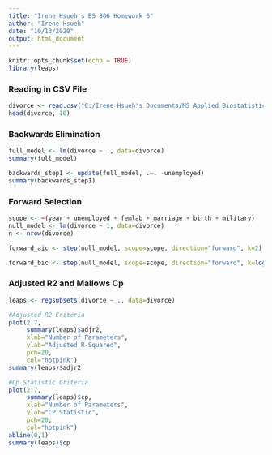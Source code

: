 ---
title: "Irene Hsueh's BS 806 Homework 6"
author: "Irene Hsueh"
date: "10/13/2020"
output: html_document
---

```{r setup, include=FALSE}
knitr::opts_chunk$set(echo = TRUE)
library(leaps)
```

### Reading in CSV File
```{r}
divorce <- read.csv("C:/Irene Hsueh's Documents/MS Applied Biostatistics/BS 806 - Multivariate Analysis for Biostatisticians/Class 6 - Variable Selection/Homework 6/divusa.csv")
head(divorce, 10)
```


### Backwards Elimination
```{r}
full_model <- lm(divorce ~ ., data=divorce)
summary(full_model)

backwards_step1 <- update(full_model, .~. -unemployed)
summary(backwards_step1)
```


### Forward Selection  
```{r}
scope <- ~(year + unemployed + femlab + marriage + birth + military)
null_model <- lm(divorce ~ 1, data=divorce)
n <- nrow(divorce)

forward_aic <- step(null_model, scope=scope, direction="forward", k=2)

forward_bic <- step(null_model, scope=scope, direction="forward", k=log(n))
```


### Adjusted R2 and Mallows Cp 
```{r}
leaps <- regsubsets(divorce ~ ., data=divorce)

#Adjusted R2 Criteria
plot(2:7, 
     summary(leaps)$adjr2, 
     xlab="Number of Parameters",
     ylab="Adjusted R-Squared",
     pch=20, 
     col="hotpink")
summary(leaps)$adjr2

#Cp Statistic Criteria
plot(2:7, 
     summary(leaps)$cp, 
     xlab="Number of Parameters",
     ylab="CP Statistic",
     pch=20, 
     col="hotpink")
abline(0,1)
summary(leaps)$cp
```


